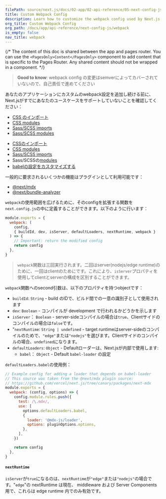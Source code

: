 ```yaml
---
filePath: source/next.js/docs/02-app/02-api-reference/05-next-config-js/webpack.mdx
title: Custom Webpack Config
description: Learn how to customize the webpack config used by Next.js
org_title: Custom Webpack Config
org_path: /docs/app/api-reference/next-config-js/webpack
is_empty: false
nav_title: webpack
---
```


{/* The content of this doc is shared between the app and pages router. You can use the `<PagesOnly>Content</PagesOnly>` component to add content that is specific to the Pages Router. Any shared content should not be wrapped in a component. */}

> **Good to know**: webpack config の変更はsemverによってカバーされていないので、自己責任で進めてください

あなたのアプリケーションにカスタムのwebpack設定を追加し続ける前に、Next.jsがすでにあなたのユースケースをサポートしていないことを確認してください：

<AppOnly>

- [CSS のインポート](/ja/javascript/next.js/v14/02-app/01-building-your-application/05-styling)
- [CSS modules](/ja/javascript/next.js/v14/02-app/01-building-your-application/05-styling/01-css-modules)
- [Sass/SCSS imports](/ja/javascript/next.js/v14/02-app/01-building-your-application/05-styling/04-sass)
- [Sass/SCSS modules](/ja/javascript/next.js/v14/02-app/01-building-your-application/05-styling/04-sass)

</AppOnly>

<PagesOnly>

- [CSSのインポート](/ja/javascript/next.js/v14/03-pages/01-building-your-application/04-styling)
- [CSS modules](/ja/javascript/next.js/v14/03-pages/01-building-your-application/04-styling/01-css-modules)
- [Sass/SCSS imports](/ja/javascript/next.js/v14/03-pages/01-building-your-application/04-styling/04-sass)
- Sass/SCSSの[modules](/ja/javascript/next.js/v14/03-pages/01-building-your-application/04-styling/04-sass)
- [babelの設定をカスタマイズする](/ja/javascript/next.js/v14/03-pages/01-building-your-application/06-configuring/08-babel)

</PagesOnly>

一般的に要求されるいくつかの機能はプラグインとして利用可能です：

- [@next/mdx](https://github.com/vercel/next.js/tree/canary/packages/next-mdx)
- [@next/bundle-analyzer](https://github.com/vercel/next.js/tree/canary/packages/next-bundle-analyzer)

`webpack`の使用範囲を広げるために、そのconfigを拡張する関数を`next.config.js`の中に定義することができます。以下のように行います：

```js:next.config.js
module.exports = {
  webpack: (
    config,
    { buildId, dev, isServer, defaultLoaders, nextRuntime, webpack }
  ) => {
    // Important: return the modified config
    return config
  },
}
```

> `webpack`関数は三回実行されます。二回はserver(nodejs/edge runtime)のために、一回はclientのためにです。これにより、`isServer`プロパティを使用してclientとserverの構成を区別することができます。

`webpack`関数へのsecond引数は、以下のプロパティを持つobjectです：

- `buildId`: `String` - build のIDで、ビルド間での一意の識別子として使用されます
- `dev`: `Boolean` - コンパイルが development で行われるかどうかを示します
- `isServer`： `Boolean` - server-sideコンパイルの場合は`true`、Clientサイドのコンパイルの場合は`false`です。
- "`nextRuntime`: `String | undefined` - target runtimeはserver-sideのコンパイルのためで、`"edge"`または`"nodejs"`を選びます。Clientサイドのコンパイルの場合、`undefined`になります。
- `defaultLoaders`: `Object` - Defaultローダーは、Next.jsが内部で使用します:
  - `babel`： `Object` - Default `babel-loader` の設定

`defaultLoaders.babel`の使用例：

```js
// Example config for adding a loader that depends on babel-loader
// This source was taken from the @next/mdx plugin source:
// https://github.com/vercel/next.js/tree/canary/packages/next-mdx
module.exports = {
  webpack: (config, options) => {
    config.module.rules.push({
      test: /\.mdx/,
      use: [
        options.defaultLoaders.babel,
        {
          loader: '@mdx-js/loader',
          options: pluginOptions.options,
        },
      ],
    })

    return config
  },
}
```

#### `nextRuntime`

`isServer`が`true`になるのは、`nextRuntime`が`"edge"`または`"nodejs"`の場合です。"`edge`"の nextRuntime は現在、 middleware および Server Components 用で、これらは edge runtime 内でのみ有効です。
